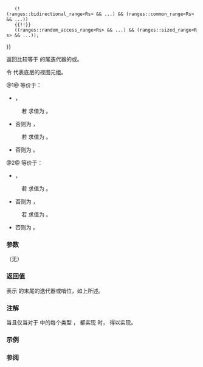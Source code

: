 {{cpp/ranges/zip_view/title|end}}
{{cpp/ranges/zip_view/navbar}}
{{dcl begin}}
{{dcl|num=1|since=c++23|1=
constexpr auto end()
    requires (!(/*simple-view*/&lt;Views&gt; &amp;&amp; ...);
}}
{{dcl|num=2|since=c++23|1=
constexpr auto end() const
    requires (ranges::range&lt;const Views&gt; &amp;&amp; ...);
}}
{{dcl|num=3|notes={{mark expos}}|1=
template&lt; class... Rs &gt;
concept /*zip-is-common*/ =
    (sizeof...(Rs) == 1 &amp;&amp; (ranges::common_range&lt;Rs&gt; &amp;&amp; ...))
    {{!!}}
    (!(ranges::bidirectional_range&lt;Rs&gt; &amp;&amp; ...) &amp;&amp; (ranges::common_range&lt;Rs&gt; &amp;&amp; ...))
    {{!!}}
    ((ranges::random_access_range&lt;Rs&gt; &amp;&amp; ...) &amp;&amp; (ranges::sized_range&lt;Rs&gt; &amp;&amp; ...));
}}
{{dcl end}}

返回比较等于 {{rlpt|/|zip_view}} 的尾迭代器的{{rlp|iterator|迭代器}}或{{rlp|sentinel|哨位}}。

令 {{rlpi|/#数据成员|views_}} 代表底层的视图元组。

@1@ 等价于：
* {{c|return /*sentinel*/&lt;false&gt;(/*tuple-transform*/(ranges::end, views_));}}，
: 若 {{c|/*zip-is-common*/&lt;Views...&gt;}} 求值为 {{c|false}}。
* 否则为 {{c|return begin() + std::iter_difference_t&lt;/*iterator*/&lt;false&gt;&gt;(size());}}，
: 若 {{c|(ranges::random_access_range&lt;Views&gt; &amp;&amp; ...)}} 求值为 {{c|true}}。
* 否则为 {{c|return /*iterator*/&lt;false&gt;(/*tuple-transform*/(ranges::end, views_));}}。
    
@2@ 等价于：
* {{c|return /*sentinel*/&lt;true&gt;(/*tuple-transform*/(ranges::end, views_));}}，
: 若 {{c|/*zip-is-common*/&lt;const Views...&gt;}} 求值为 {{c|false}}。
* 否则为 {{c|return begin() + std::iter_difference_t&lt;/*iterator*/&lt;true&gt;&gt;(size());}}，
: 若 {{c|ranges::random_access_range&lt;const Views&gt; &amp;&amp; ...}} 求值为 {{c|true}}。
* 否则为 {{c|return /*iterator*/&lt;true&gt;(/*tuple-transform*/(ranges::end, views_));}}。

===参数===
（无）

===返回值===
表示 {{tt|zip_view}} 的末尾的迭代器或哨位，如上所述。

===注解===
当且仅当对于 {{tt|Views...}} 中的每个类型 {{tt|Vi}}，{{c|const Vi}} 都实现 {{lconcept|range}} 时，{{c|ranges::range&lt;const ranges::zip_view&lt;Views...&gt;&gt;}} 得以实现。

===示例===
{{example}}

===参阅===
{{dsc begin}}
{{dsc inc|cpp/ranges/adaptor/dsc begin|zip_view}}
{{dsc inc|cpp/ranges/dsc end}}
{{dsc end}}

{{langlinks|de|en|es|fr|it|ja|pt|ru}}